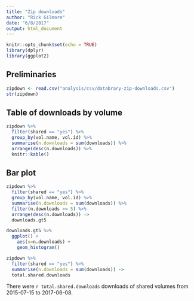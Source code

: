 ```yaml
---
title: "Zip downloads"
author: "Rick Gilmore"
date: "6/8/2017"
output: html_document
---
```


```r
knitr::opts_chunk$set(echo = TRUE)
library(dplyr)
library(ggplot2)
```

## Preliminaries

```r
zipdown <- read.csv("analysis/csv/databrary-zip-downloads.csv")
str(zipdown)
```

## Table of downloads by volume

```r
zipdown %>% 
  filter(shared == "yes") %>%
  group_by(vol.name, vol.id) %>% 
  summarise(n.downloads = sum(downloads)) %>%
  arrange(desc(n.downloads)) %>%
  knitr::kable()
```

## Bar plot

```r
zipdown %>%
  filter(shared == "yes") %>%
  group_by(vol.name, vol.id) %>% 
  summarise(n.downloads = sum(downloads)) %>%
  filter(n.downloads >= 5) %>%
  arrange(desc(n.downloads)) ->
  downloads.gt5

downloads.gt5 %>%
  ggplot() +
    aes(x=n.downloads) +
    geom_histogram()
```

```r
zipdown %>%
  filter(shared == "yes") %>%
  summarise(n.downloads = sum(downloads)) ->
  total.shared.downloads
```

There were `r total.shared.downloads` downloads of shared volumes from 2015-07-15 to 2017-06-08.